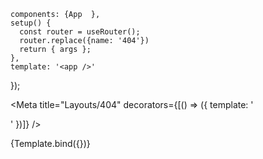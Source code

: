 
    components: {App  },
    setup() {
      const router = useRouter();
      router.replace({name: '404'})
      return { args };
    },
    template: '<app />'
});

<Meta title="Layouts/404" decorators={[() => ({ template: '<div id="app" class="fixed h-screen w-screen top-0 left-0"><story /></div>' })]} />

<Story name="Default">
  {Template.bind({})}
</Story>